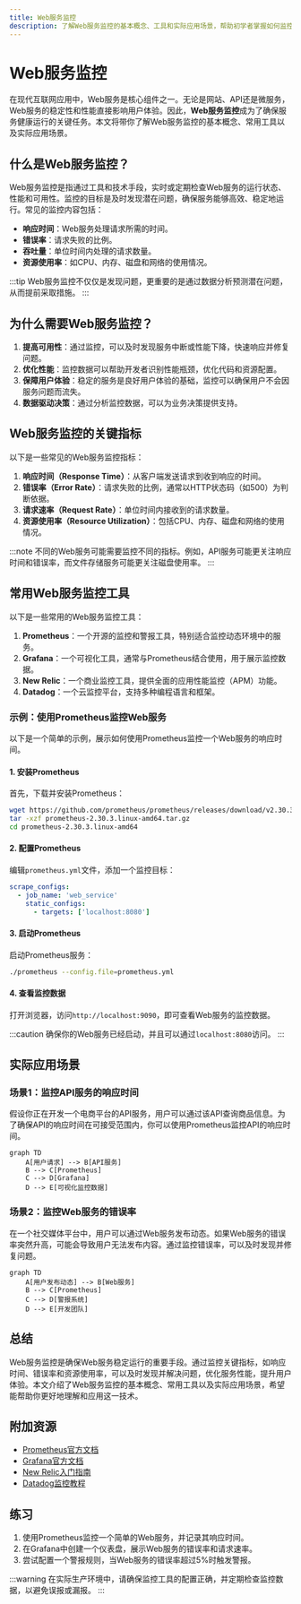 ```yaml
---
title: Web服务监控
description: 了解Web服务监控的基本概念、工具和实际应用场景，帮助初学者掌握如何监控Web服务的运行状态。
---
```


# Web服务监控

在现代互联网应用中，Web服务是核心组件之一。无论是网站、API还是微服务，Web服务的稳定性和性能直接影响用户体验。因此，**Web服务监控**成为了确保服务健康运行的关键任务。本文将带你了解Web服务监控的基本概念、常用工具以及实际应用场景。

## 什么是Web服务监控？

Web服务监控是指通过工具和技术手段，实时或定期检查Web服务的运行状态、性能和可用性。监控的目标是及时发现潜在问题，确保服务能够高效、稳定地运行。常见的监控内容包括：

- **响应时间**：Web服务处理请求所需的时间。
- **错误率**：请求失败的比例。
- **吞吐量**：单位时间内处理的请求数量。
- **资源使用率**：如CPU、内存、磁盘和网络的使用情况。

:::tip
Web服务监控不仅仅是发现问题，更重要的是通过数据分析预测潜在问题，从而提前采取措施。
:::

## 为什么需要Web服务监控？

1. **提高可用性**：通过监控，可以及时发现服务中断或性能下降，快速响应并修复问题。
2. **优化性能**：监控数据可以帮助开发者识别性能瓶颈，优化代码和资源配置。
3. **保障用户体验**：稳定的服务是良好用户体验的基础，监控可以确保用户不会因服务问题而流失。
4. **数据驱动决策**：通过分析监控数据，可以为业务决策提供支持。

## Web服务监控的关键指标

以下是一些常见的Web服务监控指标：

1. **响应时间（Response Time）**：从客户端发送请求到收到响应的时间。
2. **错误率（Error Rate）**：请求失败的比例，通常以HTTP状态码（如500）为判断依据。
3. **请求速率（Request Rate）**：单位时间内接收到的请求数量。
4. **资源使用率（Resource Utilization）**：包括CPU、内存、磁盘和网络的使用情况。

:::note
不同的Web服务可能需要监控不同的指标。例如，API服务可能更关注响应时间和错误率，而文件存储服务可能更关注磁盘使用率。
:::

## 常用Web服务监控工具

以下是一些常用的Web服务监控工具：

1. **Prometheus**：一个开源的监控和警报工具，特别适合监控动态环境中的服务。
2. **Grafana**：一个可视化工具，通常与Prometheus结合使用，用于展示监控数据。
3. **New Relic**：一个商业监控工具，提供全面的应用性能监控（APM）功能。
4. **Datadog**：一个云监控平台，支持多种编程语言和框架。

### 示例：使用Prometheus监控Web服务

以下是一个简单的示例，展示如何使用Prometheus监控一个Web服务的响应时间。

#### 1. 安装Prometheus

首先，下载并安装Prometheus：

```bash
wget https://github.com/prometheus/prometheus/releases/download/v2.30.3/prometheus-2.30.3.linux-amd64.tar.gz
tar -xzf prometheus-2.30.3.linux-amd64.tar.gz
cd prometheus-2.30.3.linux-amd64
```

#### 2. 配置Prometheus

编辑`prometheus.yml`文件，添加一个监控目标：

```yaml
scrape_configs:
  - job_name: 'web_service'
    static_configs:
      - targets: ['localhost:8080']
```

#### 3. 启动Prometheus

启动Prometheus服务：

```bash
./prometheus --config.file=prometheus.yml
```

#### 4. 查看监控数据

打开浏览器，访问`http://localhost:9090`，即可查看Web服务的监控数据。

:::caution
确保你的Web服务已经启动，并且可以通过`localhost:8080`访问。
:::

## 实际应用场景

### 场景1：监控API服务的响应时间

假设你正在开发一个电商平台的API服务，用户可以通过该API查询商品信息。为了确保API的响应时间在可接受范围内，你可以使用Prometheus监控API的响应时间。

```mermaid
graph TD
    A[用户请求] --> B[API服务]
    B --> C[Prometheus]
    C --> D[Grafana]
    D --> E[可视化监控数据]
```

### 场景2：监控Web服务的错误率

在一个社交媒体平台中，用户可以通过Web服务发布动态。如果Web服务的错误率突然升高，可能会导致用户无法发布内容。通过监控错误率，可以及时发现并修复问题。

```mermaid
graph TD
    A[用户发布动态] --> B[Web服务]
    B --> C[Prometheus]
    C --> D[警报系统]
    D --> E[开发团队]
```

## 总结

Web服务监控是确保Web服务稳定运行的重要手段。通过监控关键指标，如响应时间、错误率和资源使用率，可以及时发现并解决问题，优化服务性能，提升用户体验。本文介绍了Web服务监控的基本概念、常用工具以及实际应用场景，希望能帮助你更好地理解和应用这一技术。

## 附加资源

- [Prometheus官方文档](https://prometheus.io/docs/)
- [Grafana官方文档](https://grafana.com/docs/)
- [New Relic入门指南](https://newrelic.com/resources/guides)
- [Datadog监控教程](https://www.datadoghq.com/learn/)

## 练习

1. 使用Prometheus监控一个简单的Web服务，并记录其响应时间。
2. 在Grafana中创建一个仪表盘，展示Web服务的错误率和请求速率。
3. 尝试配置一个警报规则，当Web服务的错误率超过5%时触发警报。

:::warning
在实际生产环境中，请确保监控工具的配置正确，并定期检查监控数据，以避免误报或漏报。
:::